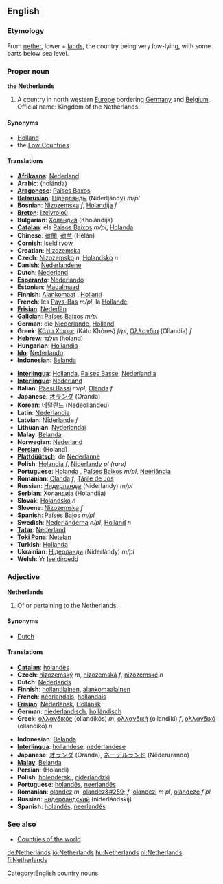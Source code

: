 ==English==
{{wikipedia}}
===Etymology===
From [[nether]], lower + [[land]]s, the country being very low-lying, with some parts below sea level.

===Proper noun===
'''the Netherlands'''

#A country in north western [[Europe]] bordering [[Germany]] and [[Belgium]]. Official name: Kingdom of the Netherlands.

====Synonyms====
*[[Holland]]<!-- although "Holland" is incorrect in DUTCH to refer to the whole country, the ENGLISH word "Holland" is a proper synonym for the entire nation. -->
*the [[Low Countries]]

====Translations====
{{top}}
*'''[[Afrikaans]]''': [[Nederland]]
*'''Arabic''': {{ARchar|[[هولندا]]}} (holánda) {{f}}
*'''[[Aragonese]]''': [[Países Baxos]]
*'''[[Belarusian]]''': [[Нідэрлянды]] (Niderljándy) ''m/pl''
*'''Bosnian''': [[Nizozemska]] ''f'', [[Holandija]] ''f''
*'''[[Breton]]''': [[Izelvroioù]]
*'''Bulgarian''': [[Холандия]] (Kholándija) {{f}}
*'''[[Catalan]]''': els [[Països Baixos]] ''m/pl'', [[Holanda]] {{f}}
*'''Chinese''': [[荷蘭]], [[荷兰]] (Hélán)
*'''[[Cornish]]''': [[Iseldiryow]]
*'''Croatian''': [[Nizozemska]] {{f}}
*'''Czech''': [[Nizozemsko]] ''n'', [[Holandsko]] ''n''
*'''Danish''': [[Nederlandene]]
*'''Dutch''': [[Nederland]]
*'''[[Esperanto]]''': [[Nederlando]]
*'''Estonian''': [[Madalmaad]]
*'''Finnish''': [[Alankomaat]] {{p}}, [[Hollanti]]
*'''French''': les [[Pays-Bas]] ''m/pl'', la [[Hollande]]
*'''[[Frisian]]''': [[Nederlân]]
*'''[[Galician]]''': [[Países Baixos]] ''m/pl''
*'''German''': die [[Niederlande]], [[Holland]]
*'''Greek''': [[Κάτω Χώρες]] (Káto Khóres) ''f/pl'', [[Ολλανδία]] (Ollandía) ''f''
*'''Hebrew''': [[הולנד]] (holand)
*'''Hungarian''': [[Hollandia]]
*'''[[Ido]]''': [[Nederlando]]
*'''Indonesian''': [[Belanda]]
{{mid}}
*'''[[Interlingua]]''': [[Hollanda]], [[Paises Basse]], [[Nederlandia]]
*'''[[Interlingue]]''': [[Nederland]]
*'''Italian''': [[Paesi Bassi]] ''m/pl'', [[Olanda]] ''f''
*'''Japanese''': [[オランダ]] (Oranda)
*'''Korean''': [[네덜란드]] (Nedeollandeu)
*'''Latin''': [[Nederlandia]] {{f}}
*'''Latvian''': [[Nīderlande]] ''f''
*'''Lithuanian''': [[Nyderlandai]]
*'''Malay''': [[Belanda]]
*'''Norwegian''': [[Nederland]]
*'''[[Persian]]''': {{FAchar|[[هلند]]}} (Holand)
*'''[[Plattdüütsch]]''': de [[Nederlanne]]
*'''Polish''': [[Holandia]] ''f'', [[Niderlandy]] ''pl (rare)''
*'''Portuguese''': [[Holanda]] {{f}}, [[Países Baixos]] ''m/pl'', [[Neerlândia]] {{f}}
*'''Romanian''': [[Olanda]] ''f'', [[Ţările de Jos]]
*'''Russian''': [[Нидерланды]] (Niderlándy) ''m/pl''
*'''Serbian''': [[Холандија]] ([[Holandija]]) {{f}}
*'''Slovak''': [[Holandsko]] ''n''
*'''Slovene''': [[Nizozemska]] ''f''
*'''Spanish''': [[Países Bajos]] ''m/pl''
*'''Swedish''': [[Nederländerna]] ''n/pl'', [[Holland]] ''n''
*'''[[Tatar]]''': [[Nederland]]
*'''[[Toki Pona]]''': [[Netelan]]
*'''Turkish''': [[Hollanda]]
*'''Ukrainian''': [[Нідерланди]] (Niderlándy) ''m/pl''
*'''Welsh''': Yr [[Iseldiroedd]]
{{bottom}}

===Adjective===
'''Netherlands'''

# Of or pertaining to the Netherlands.

====Synonyms====
*[[Dutch]]

====Translations====
{{top}}
*'''[[Catalan]]''': [[holandès]]
*'''Czech''': [[nizozemský]] ''m'', [[nizozemská]] ''f'', [[nizozemské]] ''n''
*'''Dutch''': [[Nederlands]]
*'''Finnish''': [[hollantilainen]], [[alankomaalainen]]
*'''French''': [[néerlandais]], [[hollandais]]
*'''[[Frisian]]''': [[Nederlânsk]], [[Hollânsk]]
*'''German''': [[niederlandisch]], [[holländisch]]
*'''Greek''': [[ολλανδικός]] (ollandikós) ''m'', [[ολλανδική]] (ollandikí) ''f'', [[ολλανδικό]] (ollandikó) ''n''
{{mid}}
*'''Indonesian''': [[Belanda]]
*'''[[Interlingua]]''': [[hollandese]], [[nederlandese]]
*'''Japanese''': [[オランダ]] (Oranda), [[ネーデルランド]] (Nēderurando)
*'''[[Malay]]''': [[Belanda]]
*'''Persian''': {{FAchar|[[هلندی]]}} (Holandi)
*'''Polish''': [[holenderski]], [[niderlandzki]]
*'''Portuguese''': [[holandês]], [[neerlandês]]
*'''Romanian''': [[olandez]] ''m'', [[olandez&#259;]] ''f'', [[olandezi]] ''m pl'', [[olandeze]] ''f pl''
*'''Russian''': [[нидерландский]] (niderlándskij)
*'''Spanish''': [[holandés]], [[neerlandés]]
{{bottom}}

===See also===
*[[Countries of the world]]

[[Category:English country nouns]]

[[de:Netherlands]]
[[io:Netherlands]]
[[hu:Netherlands]]
[[nl:Netherlands]]
[[fi:Netherlands]]